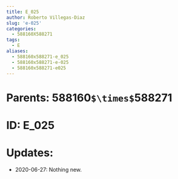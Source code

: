 ```yaml
---
title: E_025
author: Roberto Villegas-Diaz
slug: 'e-025'
categories:
  - 588160X588271
tags:
  - E
aliases:
  - 588160x588271-e_025
  - 588160x588271-e-025
  - 588160x588271-e025
---
```


# **Parents**: 588160`$\times$`588271
# **ID**: E_025
# **Updates**: 
 - 2020-06-27: Nothing new.
